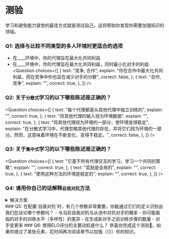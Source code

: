 # 测验
学习和避免能力错觉的最佳方式就是测试自己。这将帮助你发现你需要加强知识的领域。
### Q1: 选择与比较不同类型的多人环境时更适合的选项
- 在____环境中，你的代理旨在最大化共同利益
- 在____环境中，你的代理旨在最大化共同利益，同时最小化对手的利益
<Question
	choices={[
		{
			text: "竞争, 合作",
			explain: "你在合作中最大化共同利益，而在竞争中你也旨在减少对手的分数",
   			correct: false,
		},
   		{
			text: "合作, 竞争",
			explain: "",
   			correct: true,
		},
	]}
/>
### Q2: 关于`分散式`学习的以下哪些陈述是正确的？
<Question
	choices={[
		{
			text: "每个代理都是从其他代理中独立训练的",
			explain: "",
      		correct: true,
		},
    	{
			text: "将其他代理的输入视为环境数据",
			explain: "",
			correct: true,
		},
		{
			text: "将其他代理视为环境的一部分，使环境变得稳定",
			explain: "在分散式学习中，代理忽略其他代理的存在，并将它们视为环境的一部分。然而，这意味着环境在不断变化，变得不稳定。",
			correct: false,
		},
	]}
/>
### Q3: 关于`集中式`学习的以下哪些陈述是正确的？
<Question
	choices={[
		{
			text: "它基于所有代理交互的学习，学习一个共同的策略",
			explain: "",
      		correct: true,
		},
    	{
			text: "奖励是全局的",
			explain: "",
			correct: true,
		},
		{
			text: "使用这种方法的环境是稳定的",
			explain: "",
			correct: true,
		},
	]}
/>
### Q4: 请用你自己的话解释`自我对抗`方法
<details>
<summary>解决方案</summary>
`自我对抗`是一种方法，通过实例化与你的对手具有相同策略的代理的副本，让你的代理从具有相同训练水平的代理中学习。
</details>
### Q5: 在配置`自我对抗`时，有几个参数非常重要。你能通过它们的定义识别出我们在谈论哪个参数吗？
- 与当前自我对抗与从池中对抗对手的概率
- 你可能面临的对手的训练水平（多样性）的差异
- 在生成新对手之前训练步骤的数量
- 对手变更率
<Question
	choices={[
   		 {
			text: "窗口, play_against_latest_model_ratio, save_steps, swap_steps+team_change",
			explain: "",
      		correct: false,
		},
		{
			text: "play_against_latest_model_ratio, save_steps, 窗口, swap_steps+team_change",
			explain: "",
			correct: false,
		},
		{
			text: "play_against_latest_model_ratio, 窗口, save_steps, swap_steps+team_change",
			explain: "",
			correct: true,
		},
    	{
			text: "swap_steps+team_change, save_steps, play_against_latest_model_ratio, 窗口",
			explain: "",
      		correct: false,
		},
	]}
/>
### Q6: 使用ELO评分的主要动机是什么？
<Question
	choices={[
   		 {
			text: "分数考虑了你和你的对手之间的技能差异",
			explain: "",
      		correct: true,
		},
		{
			text: "尽管可以根据比赛结果和给定代理的水平交换更多的点数，但总和始终相同",
			explain: "",
			correct: true,
		},
		{
			text: "代理保持高分数率很容易",
			explain: "这称为`评分下降`：随着时间的推移保持高分数需要更多的技能",
			correct: false,
		},
    	{
			text: "它很好地计算了团队中每个玩家的个人贡献",
			explain: "ELO使用整个团队获得的分数，但个人贡献并没有被计算",
      		correct: false,
		},
	]}
/>
恭喜你完成这个测验🥳，如果你错过了某些元素，花时间再次阅读章节以加强（😏）你的知识。

